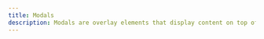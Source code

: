 ```yaml
---
title: Modals
description: Modals are overlay elements that display content on top of the main interface. They are commonly used for alerts, confirmations, and additional information without navigating away from the current page.
---
```



<div className="grid gap-5 md:grid-cols-2 xl:grid-cols-3">
  <DrawerCodePreview
    name="toc-dialog"
    responsive
    code={(await extractSourceCode("toc-dialog")).code}
    lang="tsx"
    classNameComponentContainer="p-16 pt-24"
  />
  <DrawerCodePreview
    name="delete-project"
    responsive
    code={(await extractSourceCode("delete-project")).code}
    lang="tsx"
    classNameComponentContainer="p-16 pt-24"
  />
</div>
